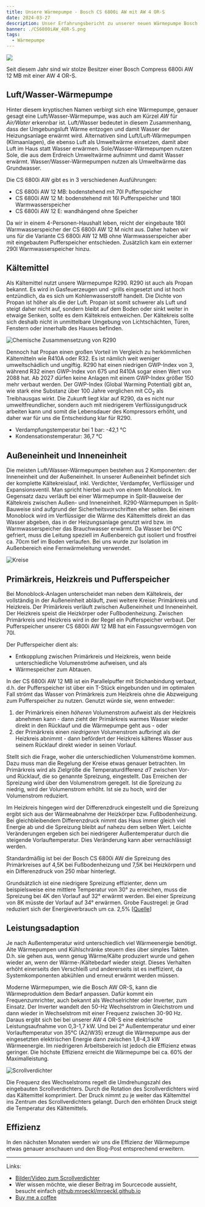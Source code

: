 ```yaml
---
title: Unsere Wärmepumpe - Bosch CS 6800i AW mit AW 4 OR-S
date: 2024-03-27
description: Unser Erfahrungsbericht zu unserer neuen Wärmepumpe Bosch CS 6800i AW mit AW 4 OR-S
banner: ./CS6800iAW_4OR-S.png
tags:
  - Wärmepumpe
---
```


![](./CS6800iAW_4OR-S.png)

Seit diesem Jahr sind wir stolze Besitzer einer Bosch Compress 6800i AW 12 MB mit einer AW 4 OR-S.

## Luft/Wasser-Wärmepumpe

Hinter diesem kryptischen Namen verbirgt sich eine Wärmepumpe, genauer gesagt eine Luft/Wasser-Wärmepumpe, was auch am Kürzel *AW* für *Air/Water* erkennbar ist.
Luft/Wasser bedeutet in diesem Zusammenhang, dass der Umgebungsluft Wärme entzogen und damit Wasser der Heizungsanlage erwärmt wird.
Alternativen sind Luft/Luft-Wärmepumpen (Klimaanlagen), die ebenso Luft als Umweltwärme einsetzen, damit aber Luft im Haus statt Wasser erwärmen.
Sole/Wasser-Wärmepumpen nutzen Sole, die aus dem Erdreich Umweltwärme aufnimmt und damit Wasser erwärmt.
Wasser/Wasser-Wärmepumpen nutzen als Umweltwärme das Grundwasser.

Die CS 6800i AW gibt es in 3 verschiedenen Ausführungen:

- CS 6800i AW 12 MB: bodenstehend mit 70l Pufferspeicher
- CS 6800i AW 12 M: bodenstehend mit 16l Pufferspeicher und 180l Warmwasserspeicher
- CS 6800i AW 12 E: wandhängend ohne Speicher

Da wir in einem 4-Personen-Haushalt leben, reicht der eingebaute 180l Warmwasserspeicher der CS 6800i AW 12 M nicht aus.
Daher haben wir uns für die Variante CS 6800i AW 12 MB ohne Warmwasserspeicher aber mit eingebautem Pufferspeicher entschieden.
Zusätzlich kam ein externer 290l Warmwasserspeicher hinzu.

## Kältemittel

Als Kältemittel nutzt unsere Wärmepumpe R290.
R290 ist auch als Propan bekannt.
Es wird in Gasfeuerzeugen und -grills eingesetzt und ist hoch entzündlich, da es sich um Kohlenwasserstoff handelt.
Die Dichte von Propan ist höher als die der Luft.
Propan ist somit schwerer als Luft und steigt daher nicht auf, sondern bleibt auf dem Boden oder sinkt weiter in etwaige Senken, sollte es dem Kältekreis entweichen.
Der Kältekreis sollte sich deshalb nicht in unmittelbare Umgebung von Lichtschächten, Türen, Fenstern oder innerhalb des Hauses befinden.

![Chemische Zusammensetzung von R290](./R290.png)

Dennoch hat Propan einen großen Vorteil im Vergleich zu herkömmlichen Kältemitteln wie R410A oder R32.
Es ist nämlich weit weniger umweltschädlich und ungiftig.
R290 hat einen niedrigen GWP-Index von 3, während R32 einen GWP-Index von 675 und R410A sogar einen Wert von 2088 hat.
Ab 2027 dürfen keine Anlagen mit einem GWP-Index größer 150 mehr verbaut werden.
Der GWP-Index (Global Warming Potential) gibt an, wie stark eine Substanz über 100 Jahre verglichen mit CO<sub>2</sub> als Treibhausgas wirkt.
Die Zukunft liegt klar auf R290, da es nicht nur umweltfreundlicher, sondern auch mit niedrigerem Verflüssigungsdruck arbeiten kann und somit die Lebensdauer des Kompressors erhöht, und daher war für uns die Entscheidung klar für R290.

- Verdampfungstemperatur bei 1 bar: -42,1 °C
- Kondensationstemperatur: 36,7 °C

## Außeneinheit und Inneneinheit

Die meisten Luft/Wasser-Wärmepumpen bestehen aus 2 Komponenten: der Inneneinheit und der Außeneinheit.
In unserer Außeneinheit befindet sich der komplette Kältekreislauf, inkl. Verdichter, Verdampfer, Verflüssiger und Expansionsventil.
Man spricht hierbei auch von einem Monoblock.
Im Gegensatz dazu verläuft bei einer Wärmepumpe in Split-Bauweise der Kältekreis zwischen Außen- und Inneneinheit.
R290-Wärmepumpen in Split-Bauweise sind aufgrund der Sicherheitsvorschriften eher selten.
Bei einem Monoblock wird im Verflüssiger die Wärme des Kältemittels direkt an das Wasser abgeben, das in der Heizungsanlage genutzt wird bzw. im Warmwasserspeicher das Brauchwasser erwärmt.
Da Wasser bei 0°C gefriert, muss die Leitung speziell im Außenbereich gut isoliert und frostfrei ca. 70cm tief im Boden verlaufen.
Bei uns wurde zur Isolation im Außenbereich eine Fernwärmeleitung verwendet.

![Kreise](./Kreise.png)

## Primärkreis, Heizkreis und Pufferspeicher

Bei Monoblock-Anlagen unterscheidet man neben dem Kältekreis, der vollständig in der Außeneinheit abläuft, zwei weitere Kreise: Primärkreis und Heizkreis.
Der Primärkreis verläuft zwischen Außeneinheit und Inneneinheit.
Der Heizkreis speist die Heizkörper oder Fußbodenheizung.
Zwischen Primärkreis und Heizkreis wird in der Regel ein Pufferspeicher verbaut.
Der Pufferspeicher unserer CS 6800i AW 12 MB hat ein Fassungsvermögen von 70l.

Der Pufferspeicher dient als:

- Entkopplung zwischen Primärkreis und Heizkreis, wenn beide unterschiedliche Volumenströme aufweisen, und als
- Wärmespeicher zum Abtauen.

In der CS 6800i AW 12 MB ist ein Parallelpuffer mit Stichanbindung verbaut, d.h. der Pufferspeicher ist über ein T-Stück eingebunden und im optimalen Fall strömt das Wasser von Primärkreis zum Heizkreis ohne die Abzweigung zum Pufferspeicher zu nutzen.
Genutzt würde sie, wenn entweder:

1. der Primärkreis einen _höheren_ Volumenstrom aufweist als der Heizkreis abnehmen kann - dann zieht der Primärkreis warmes Wasser wieder direkt in den Rücklauf und die Wärmepumpe geht aus - oder
2. der Primärkreis einen _niedrigeren_ Volumenstrom aufbringt als der Heizkreis abnimmt - dann befördert der Heizkreis kälteres Wasser aus seinem Rücklauf direkt wieder in seinen Vorlauf.

Stellt sich die Frage, woher die unterschiedlichen Volumenströme kommen.
Dazu muss man die Regelung der Kreise etwas genauer betrachten.
Im Primärkreis wird als Zielgröße die Temperaturdifferenz _dT_ zwischen Vor- und Rücklauf, die so genannte Spreizung, eingestellt.
Das Erreichen der Spreizung wird über den Volumenstrom geregelt.
Ist die Spreizung zu niedrig, wird der Volumenstrom erhöht.
Ist sie zu hoch, wird der Volumenstrom reduziert.

Im Heizkreis hingegen wird der Differenzdruck eingestellt und die Spreizung ergibt sich aus der Wärmeabnahme der Heizkörper bzw. Fußbodenheizung.
Bei gleichbleibendem Differenzdruck nimmt das Haus immer gleich viel Energie ab und die Spreizung bleibt auf nahezu dem selben Wert.
Leichte Veränderungen ergeben sich bei niedrigerer Außentemperatur durch die steigende Vorlauftemperatur.
Dies Veränderung kann aber vernachlässigt werden.

Standardmäßig ist bei der Bosch CS 6800i AW die Spreizung des Primärkreises auf 4,5K bei Fußbodenheizung und 7,5K bei Heizkörpern und ein Differenzdruck von 250 mbar hinterlegt.

Grundsätzlich ist eine niedrigere Spreizung effizienter, denn um beispielsweise eine mittlere Temperatur von 30° zu erreichen, muss die Spreizung bei 4K den Vorlauf auf 32° erwärmt werden.
Bei einer Spreizung von 8K müsste der Vorlauf auf 34° erwärmen.
Grobe Faustregel: je Grad reduziert sich der Energieverbrauch um ca. 2,5% [[Quelle](https://www.heizungsdiscount24.de/pdf/Junkers-Bosch-Compress-CS7000iAW-3-13-kW-Planungsunterlage.pdf)]

## Leistungsadaption

Je nach Außentemperatur wird unterschiedlich viel Wärmeenergie benötigt.
Alte Wärmepumpen und Kühlschränke steuern dies über simples Takten.
D.h. sie gehen aus, wenn genug Wärme/Kälte produziert wurde und gehen wieder an, wenn der Wärme-/Kältebedarf wieder steigt.
Dieses Verhalten erhöht einerseits den Verschleiß und andererseits ist es ineffizient, da Systemkomponenten abkühlen und erneut erwärmt werden müssen.

Moderne Wärmepumpen, wie die Bosch AW OR-S, kann die Wärmeproduktion dem Bedarf anpassen.
Dafür kommt ein Frequenzumrichter, auch bekannt als Wechselrichter oder Inverter, zum Einsatz.
Der Inverter wandelt den 50-Hz Wechselstrom in Gleichstrom und dann wieder in Wechselstrom mit einer Frequenz zwischen 30-90 Hz.
Daraus ergibt sich bei bei unserer AW 4 OR-S eine elektrische Leistungsaufnahme von 0,3-1,7 kW.
Und bei 2° Außentemperatur und einer Vorlauftemperatur von 35°C (A2/W35) erzeugt die Wärmepumpe aus der eingesetzten elektrischen Energie dann zwischen 1,8-4,3 kW Wärmeenergie.
Im niedrigeren Arbeitsbereich ist jedoch die Effizienz etwas geringer.
Die höchste Effizienz erreicht die Wärmepumpe bei ca. 60% der Maximalleistung.

![Scrollverdichter](./Scrollverdichter.png)

Die Frequenz des Wechselstroms regelt die Umdrehungszahl des eingebauten Scrollverdichters.
Durch die Rotation des Scrollverdichters wird das Kältemittel komprimiert.
Der Druck nimmt zu je weiter das Kältemittel ins Zentrum des Scrollverdichters gelangt.
Durch den erhöhten Druck steigt die Temperatur des Kältemittels.

## Effizienz

In den nächsten Monaten werden wir uns die Effizienz der Wärmepumpe etwas genauer anschauen und den Blog-Post entsprechend erweitern.


---

Links:

- [Bilder/Video zum Scrollverdichter](https://www.youtube.com/watch?v=oM3zJeGfpys)
- Wer wissen möchte, wie dieser Beitrag im Sourcecode aussieht, besucht einfach [github:mroeckl/mroeckl.github.io](https://github.com/mroeckl/mroeckl.github.io/tree/master/content/posts/2024/03/27)
- [Buy me a coffee](https://www.buymeacoffee.com/mroeckl)
